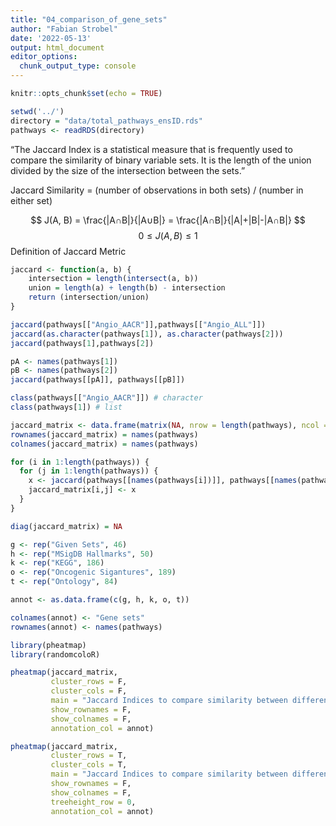 ```yaml
---
title: "04_comparison_of_gene_sets"
author: "Fabian Strobel"
date: '2022-05-13'
output: html_document
editor_options: 
  chunk_output_type: console
---
```


```r
knitr::opts_chunk$set(echo = TRUE)
```

```r
setwd('../')
directory = "data/total_pathways_ensID.rds"
pathways <- readRDS(directory)
```
"The Jaccard Index is a statistical measure that is frequently used to compare the similarity of binary variable sets. It is the length of the union divided by the size of the intersection between the sets."

Jaccard Similarity = (number of observations in both sets) / (number in either set)

$$
J(A, B) = \frac{|A∩B|}{|A∪B|} = \frac{|A∩B|}{|A|+|B|-|A∩B|}
$$
$$
0 \leq J(A, B) \leq 1
$$
Definition of Jaccard Metric
```r
jaccard <- function(a, b) {
    intersection = length(intersect(a, b))
    union = length(a) + length(b) - intersection
    return (intersection/union)
}
```


```r
jaccard(pathways[["Angio_AACR"]],pathways[["Angio_ALL"]])
jaccard(as.character(pathways[1]), as.character(pathways[2]))
jaccard(pathways[1],pathways[2])

pA <- names(pathways[1])
pB <- names(pathways[2])
jaccard(pathways[[pA]], pathways[[pB]])

class(pathways[["Angio_AACR"]]) # character
class(pathways[1]) # list
```

```r
jaccard_matrix <- data.frame(matrix(NA, nrow = length(pathways), ncol = length(pathways)))
rownames(jaccard_matrix) = names(pathways)
colnames(jaccard_matrix) = names(pathways)

for (i in 1:length(pathways)) {
  for (j in 1:length(pathways)) {
    x <- jaccard(pathways[[names(pathways[i])]], pathways[[names(pathways[j])]])
    jaccard_matrix[i,j] <- x
  }
}

diag(jaccard_matrix) = NA
```

```r
g <- rep("Given Sets", 46)
h <- rep("MSigDB Hallmarks", 50)
k <- rep("KEGG", 186)
o <- rep("Oncogenic Sigantures", 189)
t <- rep("Ontology", 84)

annot <- as.data.frame(c(g, h, k, o, t))

colnames(annot) <- "Gene sets"
rownames(annot) <- names(pathways)
```

```r
library(pheatmap)
library(randomcoloR)

pheatmap(jaccard_matrix, 
         cluster_rows = F, 
         cluster_cols = F,
         main = "Jaccard Indices to compare similarity between different pathways",
         show_rownames = F,
         show_colnames = F,
         annotation_col = annot)
```

```r
pheatmap(jaccard_matrix, 
         cluster_rows = T, 
         cluster_cols = T,
         main = "Jaccard Indices to compare similarity between different pathways",
         show_rownames = F,
         show_colnames = F,
         treeheight_row = 0,
         annotation_col = annot)
```

